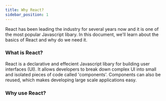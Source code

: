 ```yaml
---
title: Why React?
sidebar_position: 1
---
```


React has been leading the industry for several years now and it is one of the most popular Javascript libary. In this document, we'll learn about the basics of React and why do we need it.

### What is React?

React is a declarative and effecient Javascript libary for building user interfaces (UI). It allows developers to break down complex UI into small and isolated pieces of code called 'components'. Components can also be reused, which makes developing large scale applications easy.

### Why use React?




